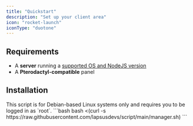 ```yaml
---
title: "Quickstart"
description: "Set up your client area"
icon: "rocket-launch"
iconType: "duotone"
---
```


## Requirements

- A **server** running a [supported OS and NodeJS version](/client/reference/os-support)
- A **Pterodactyl-compatible** panel

## Installation

<Steps>
<Step title="Run the installation script">
<Note>This script is for Debian-based Linux systems only and requires you to be logged in as `root`.</Note>
```bash
bash <(curl -s https://raw.githubusercontent.com/lapsusdevs/script/main/manager.sh)
```
</Step>
<Step title="Edit essential settings">
</Step>
</Steps>
